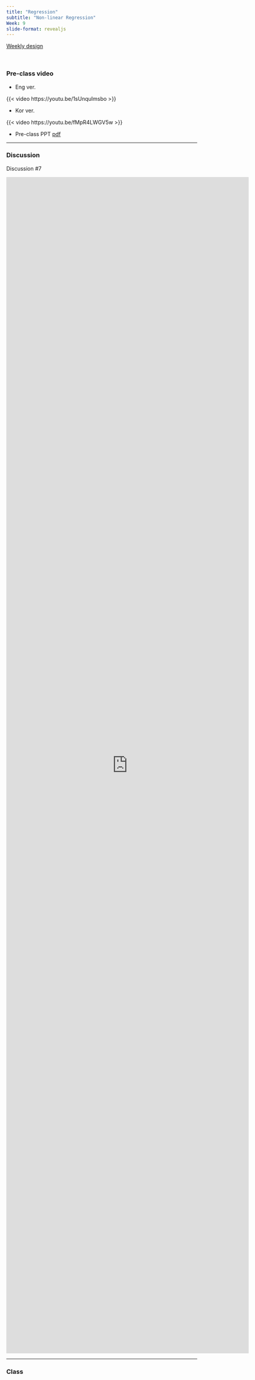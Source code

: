 ```yaml
---
title: "Regression"
subtitle: "Non-linear Regression"
Week: 9
slide-format: revealjs
---
```


[Weekly design](https://cjleelab.netlify.app/teaching/ml101/weekly/)

<br>

### Pre-class video

- Eng ver.

{{< video https://youtu.be/1sUnquImsbo >}}

- Kor ver.

{{< video https://youtu.be/fMpR4LWGV5w >}}

- Pre-class PPT [pdf](content/ML_pre_08.pdf)

------------------------------------------------------------------------

### Discussion

Discussion #7 

<iframe src="https://docs.google.com/forms/d/e/1FAIpQLSdYRn_Z99BI-nbjRkC-94iDtZ73bjn1sOlQZvzwH9eVFEYGzQ/viewform?embedded=true" width="640" height="3100" frameborder="0" marginheight="0" marginwidth="0">Loading…</iframe>


------------------------------------------------------------------------

### Class



